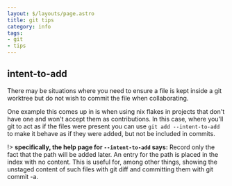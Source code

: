 ```yaml
---
layout: $/layouts/page.astro
title: git tips
category: info
tags:
- git
- tips
---
```


## intent-to-add

There may be situations where you need to ensure a file is kept inside a git worktree but do not wish to commit the file when collaborating.

One example this comes up in is when using nix flakes in projects that don't have one and won't accept them as contributions.
In this case, where you'll git to act as if the files were present you can use `git add --intent-to-add` to make it behave as if they were added, but not be included in commits.

!> **specifically, the help page for `--intent-to-add` says:** Record only the fact that the path will be added later. An entry for the path is placed in the index with no content. This is
           useful for, among other things, showing the unstaged content of such files with git diff and committing them with git commit
           -a.

